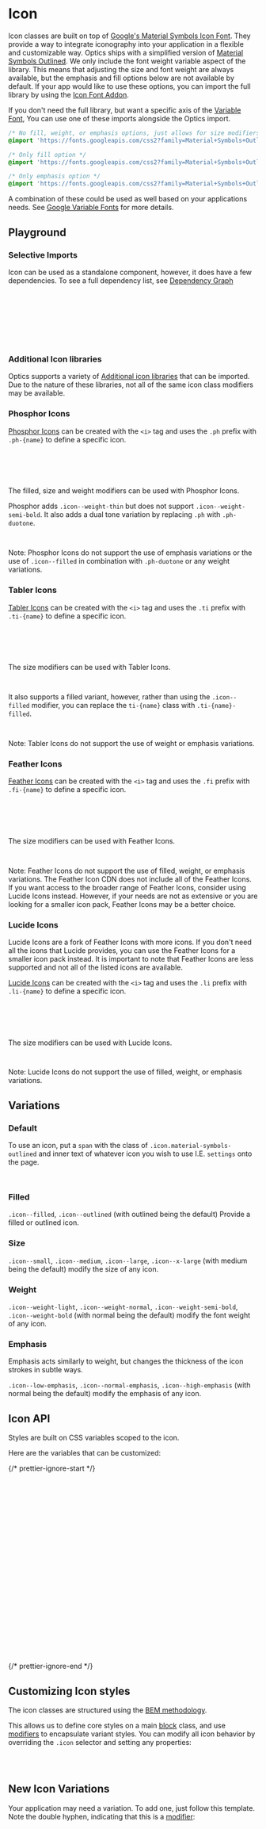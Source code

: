 

<Meta of={IconStories} />

# Icon

<div
  dangerouslySetInnerHTML={{
    __html: createSourceCodeLink({ link: 'components/icon.css' }).outerHTML,
  }}
></div>

Icon classes are built on top of [Google's Material Symbols Icon Font](https://fonts.google.com/icons). They provide a way to integrate iconography into your application in a flexible and customizable way.
Optics ships with a simplified version of [Material Symbols Outlined](https://fonts.google.com/icons?icon.style=Outlined). We only include the font weight variable aspect of the library.
This means that adjusting the size and font weight are always available, but the emphasis and fill options below are not available by default. If your app would like to use these options, you can import the full library by using the [Icon Font Addon](?path=/docs/overview-addons--docs#icon-fonts).

If you don't need the full library, but want a specific axis of the [Variable Font](?path=/docs/tokens-typography-font-family--docs#variable-fonts), You can use one of these imports alongside the Optics import.

```css
/* No fill, weight, or emphasis options, just allows for size modifiers */
@import 'https://fonts.googleapis.com/css2?family=Material+Symbols+Outlined&display=block';

/* Only fill option */
@import 'https://fonts.googleapis.com/css2?family=Material+Symbols+Outlined:FILL@0..1&display=block';

/* Only emphasis option */
@import 'https://fonts.googleapis.com/css2?family=Material+Symbols+Outlined:opsz,GRAD@20..48,-50..200&display=block';
```

A combination of these could be used as well based on your applications needs. See [Google Variable Fonts](https://developers.google.com/fonts/docs/material_symbols#variable_font_with_google_fonts) for more details.

## Playground

<Canvas of={IconStories.Default} />
<Controls of={IconStories.Default} />

### Selective Imports

Icon can be used as a standalone component, however, it does have a few dependencies. To see a full dependency list, see [Dependency Graph](?path=/docs/overview-selective-imports--docs#dependencies)

```css
/* Depends on */
@import '@rolemodel/optics/dist/css/core/fonts'; /* (specifically core/fonts/icon_fonts) */
@import '@rolemodel/optics/dist/css/core/tokens';
@import '@rolemodel/optics/dist/css/core/base';

/* Component */
@import '@rolemodel/optics/dist/css/components/icon';
```

### Additional Icon libraries

Optics supports a variety of [Additional icon libraries](?path=/docs/overview-addons--docs) that can be imported. Due to the nature of these libraries, not all of the same icon class modifiers may be available.

### Phosphor Icons

[Phosphor Icons](https://phosphoricons.com/) can be created with the `<i>` tag and uses the `.ph` prefix with `.ph-{name}` to define a specific icon.

```css
@import '@rolemodel/optics';
@import '@rolemodel/optics/dist/css/addons/fonts/phosphor_icons';
```

```html
<i class="icon ph ph-smiley"></i>
```

The filled, size and weight modifiers can be used with Phosphor Icons.

Phosphor adds `.icon--weight-thin` but does not support `.icon--weight-semi-bold`.
It also adds a dual tone variation by replacing `.ph` with `.ph-duotone`.

```html
<i class="icon ph-duotone ph-smiley"></i>
```

Note: Phosphor Icons do not support the use of emphasis variations or the use of `.icon--filled` in combination with `.ph-duotone` or any weight variations.

### Tabler Icons

[Tabler Icons](https://tabler.io/icons) can be created with the `<i>` tag and uses the `.ti` prefix with `.ti-{name}` to define a specific icon.

```css
@import '@rolemodel/optics';
@import '@rolemodel/optics/dist/css/addons/fonts/tabler_icons';
```

```html
<i class="icon ti ti-settings"></i>
```

The size modifiers can be used with Tabler Icons.

```html
<i class="icon ti ti-settings icon--x-large"></i>
```

It also supports a filled variant, however, rather than using the `.icon--filled` modifier, you can replace the `ti-{name}` class with `.ti-{name}-filled`.

```html
<i class="icon ti ti-settings-filled"></i>
```

Note: Tabler Icons do not support the use of weight or emphasis variations.

### Feather Icons

[Feather Icons](https://feathericons.com/) can be created with the `<i>` tag and uses the `.fi` prefix with `.fi-{name}` to define a specific icon.

```css
@import '@rolemodel/optics';
@import '@rolemodel/optics/dist/css/addons/fonts/feather_icons';
```

```html
<i class="icon fi fi-feather"></i>
```

The size modifiers can be used with Feather Icons.

```html
<i class="icon fi fi-feather icon--x-large"></i>
```

Note: Feather Icons do not support the use of filled, weight, or emphasis variations. The Feather Icon CDN does not include all of the Feather Icons.
If you want access to the broader range of Feather Icons, consider using Lucide Icons instead. However, if your needs are not as extensive or you are looking for a smaller icon pack, Feather Icons may be a better choice.

### Lucide Icons

Lucide Icons are a fork of Feather Icons with more icons. If you don't need all the icons that Lucide provides,
you can use the Feather Icons for a smaller icon pack instead. It is important to note that Feather Icons are less supported and not all of the listed icons are available.

[Lucide Icons](https://lucide.dev/icons/) can be created with the `<i>` tag and uses the `.li` prefix with `.li-{name}` to define a specific icon.

```css
@import '@rolemodel/optics';
@import '@rolemodel/optics/dist/css/addons/fonts/lucide_icons';
```

```html
<i class="icon li li-banana"></i>
```

The size modifiers can be used with Lucide Icons.

```html
<i class="icon li li-banana icon--x-large"></i>
```

Note: Lucide Icons do not support the use of filled, weight, or emphasis variations.

## Variations

### Default

To use an icon, put a `span` with the class of `.icon.material-symbols-outlined` and inner text of whatever icon you wish to use I.E. `settings` onto the page.

```html
<span class="icon material-symbols-outlined">settings</span>
```

<Canvas of={IconStories.Default} />

### Filled

`.icon--filled`, `.icon--outlined` (with outlined being the default) Provide a filled or outlined icon.

<Canvas of={IconStories.Filled} />

### Size

`.icon--small`, `.icon--medium`, `.icon--large`, `.icon--x-large` (with medium being the default) modify the size of any icon.

<Canvas of={IconStories.Large} />

### Weight

`.icon--weight-light`, `.icon--weight-normal`, `.icon--weight-semi-bold`, `.icon--weight-bold` (with normal being the default) modify the font weight of any icon.

<Canvas of={IconStories.Bold} />

### Emphasis

Emphasis acts similarly to weight, but changes the thickness of the icon strokes in subtle ways.

`.icon--low-emphasis`, `.icon--normal-emphasis`, `.icon--high-emphasis` (with normal being the default) modify the emphasis of any icon.

<Canvas of={IconStories.Emphasis} />

## Icon API

Styles are built on CSS variables scoped to the icon.

Here are the variables that can be customized:

{/* prettier-ignore-start */}
```css
/* Weight */
--_op-icon-weight-light
--_op-icon-weight-normal
--_op-icon-weight-semi-bold
--_op-icon-weight-bold

/* Fill */
--_op-icon-fill-outlined
--_op-icon-fill-filled

/* Emphasis */
--_op-icon-emphasis-low
--_op-icon-emphasis-normal
--_op-icon-emphasis-high

/* Size */
--_op-icon-font-size-small
--_op-icon-font-size-medium
--_op-icon-font-size-large
--_op-icon-font-size-x-large
--_op-icon-optical-size-small
--_op-icon-optical-size-medium
--_op-icon-optical-size-large
--_op-icon-optical-size-x-large
```
{/* prettier-ignore-end */}

## Customizing Icon styles

<div
  dangerouslySetInnerHTML={{
    __html: createAlert({
      title: 'Important!',
      description: 'These patterns represent how to customize the style of the icon for your project.',
    }).outerHTML,
  }}
></div>

The icon classes are structured using the [BEM methodology](https://getbem.com/naming).

This allows us to define core styles on a main [block](https://getbem.com/naming/#block) class, and use [modifiers](https://getbem.com/naming/#modifier) to encapsulate variant styles. You can modify all icon behavior by overriding the `.icon` selector and setting any properties:

```css
.icon {
}
```

## New Icon Variations

<div
  dangerouslySetInnerHTML={{
    __html: createAlert({
      title: 'Important!',
      description: 'These patterns represent how to create new variations of the icon for your project.',
    }).outerHTML,
  }}
></div>

Your application may need a variation. To add one, just follow this template. Note the double hyphen, indicating that this is a [modifier](https://getbem.com/naming/#modifier):

```css
.icon {
  &.icon--{name} {
    --_op-icon-font-size-small: var(--op-font-small);
  }
}
```
